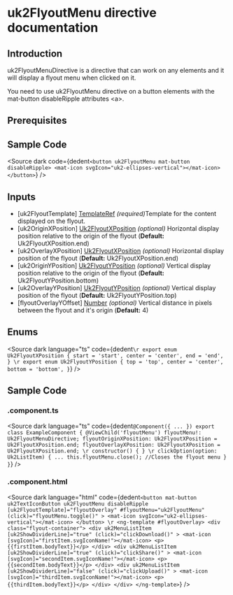 
# uk2FlyoutMenu directive documentation

## Introduction
<p> uk2FlyoutMenuDirective is a directive that can work on any elements and it will display a flyout menu when clicked on it. </p>
<p>You need to use uk2FlyoutMenu directive on a button elements with the mat-button disableRipple attributes &lt;a&gt;.</p>

## Prerequisites
<DirectivesPrerequisitesDocsLayout></DirectivesPrerequisitesDocsLayout>

## Sample Code
<Source
  dark
  code={dedent`
      <button uk2FlyoutMenu mat-button disableRipple>
        <mat-icon svgIcon="uk2-ellipses-vertical"></mat-icon>
      </button>
  `}
/>

## Inputs
<ul>
  <li> [uk2FlyoutTemplate] <u>TemplateRef</u> <i>(required)</i>Template for the content displayed on the flyout.</li>
  <li> [uk2OriginXPosition] <u>Uk2FlyoutXPosition</u> <i>(optional)</i> Horizontal display position relative to the origin of the flyout (<strong>Default:</strong>  Uk2FlyoutXPosition.end)</li>
  <li> [uk2OverlayXPosition] <u>Uk2FlyoutXPosition</u> <i>(optional)</i> Horizontal display position of the flyout (<strong>Default:</strong> Uk2FlyoutXPosition.end)</li>
  <li> [uk2OriginYPosition] <u>Uk2FlyoutYPosition</u> <i>(optional)</i> Vertical display position relative to the origin of the flyout (<strong>Default:</strong> Uk2FlyoutYPosition.bottom)</li>
  <li> [uk2OverlayYPosition] <u>Uk2FlyoutYPosition</u> <i>(optional)</i> Vertical display position of the flyout (<strong>Default:</strong> Uk2FlyoutYPosition.top)</li>
  <li> [flyoutOverlayYOffset] <u>Number</u> <i>(optional)</i> Vertical distance in pixels between the flyout and it's origin (<strong>Default:</strong> 4)</li>
</ul>

## Enums

<Source
  dark
  language="ts"
  code={dedent`
    \r
    export enum Uk2FlyoutXPosition {
      start = 'start',
      center = 'center',
      end = 'end',
    }
    \r
    export enum Uk2FlyoutYPosition {
      top = 'top',
      center = 'center',
      bottom = 'bottom',
    }
  `}
/>

## Sample Code

### .component.ts

<Source
  dark
  language="ts"
  code={dedent`
    @Component({
      ...
    })
    export class ExampleComponent {
      @ViewChild('flyoutMenu') flyoutMenu!: Uk2FlyoutMenuDirective;
      flyoutOriginXPosition: Uk2FlyoutXPosition = Uk2FlyoutXPosition.end;
      flyoutOverlayXPosition: Uk2FlyoutXPosition = Uk2FlyoutXPosition.end;
      \r
      constructor() { }
      \r
       clickOption(option: Uk2ListItem) {
        ...
        this.flyoutMenu.close(); //Closes the flyout menu
      }
    }
  `}
/>

### .component.html

<Source
  dark
  language="html"
  code={dedent`
    <button
      mat-button
      uk2TextIconButton
      uk2FlyoutMenu
      disableRipple
      [uk2FlyoutTemplate]="flyoutOverlay"
      #flyoutMenu="uk2FlyoutMenu"
      (click)="flyoutMenu.toggle()"
    >
      <mat-icon svgIcon="uk2-ellipses-vertical"></mat-icon>
    </button>
    \r
    <ng-template #flyoutOverlay>
      <div class="flyout-container">
        <div uk2MenuListItem [uk2ShowDividerLine]="true" (click)="clickDownload()" >
          <mat-icon [svgIcon]="firstItem.svgIconName!"></mat-icon>
          <p>{{firstItem.bodyText}}</p>
        </div>
        <div uk2MenuListItem [uk2ShowDividerLine]="true" (click)="clickShare()" >
          <mat-icon [svgIcon]="secondItem.svgIconName!"></mat-icon>
          <p>{{secondItem.bodyText}}</p>
        </div>
        <div uk2MenuListItem [uk2ShowDividerLine]="false" (click)="clickUpload()" >
          <mat-icon [svgIcon]="thirdItem.svgIconName!"></mat-icon>
          <p>{{thirdItem.bodyText}}</p>
        </div>
      </div>
    </ng-template>
  `}
/>
